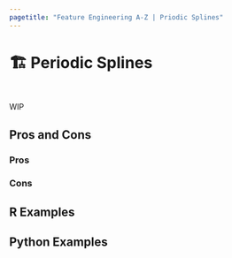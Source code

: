 ```yaml
---
pagetitle: "Feature Engineering A-Z | Priodic Splines"
---
```


# 🏗️ Periodic Splines {#sec-circular-splines}

::: {style="visibility: hidden; height: 0px;"}
## Periodic Splines
:::

WIP

## Pros and Cons

### Pros

### Cons

## R Examples

## Python Examples

